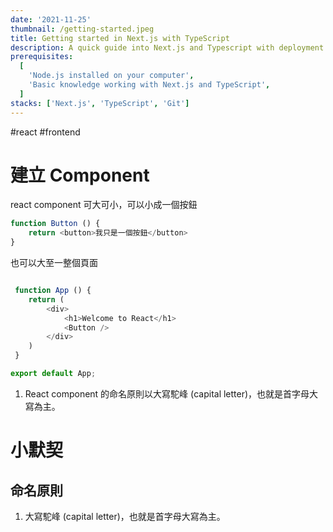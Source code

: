 ```yaml
---
date: '2021-11-25'
thumbnail: /getting-started.jpeg
title: Getting started in Next.js with TypeScript
description: A quick guide into Next.js and Typescript with deployment to vercel
prerequisites:
  [
    'Node.js installed on your computer',
    'Basic knowledge working with Next.js and TypeScript',
  ]
stacks: ['Next.js', 'TypeScript', 'Git']
---
```


#react #frontend

# 建立 Component

react component 可大可小，可以小成一個按鈕

```javascript
function Button () {
	return <button>我只是一個按鈕</button>
}
```

 也可以大至一整個頁面
```javascript

 function App () {
	return (
		<div>
			<h1>Welcome to React</h1>
			<Button />
		</div>
	)
 }

export default App;
```

1. React component 的命名原則以大寫駝峰 (capital letter)，也就是首字母大寫為主。


# 小默契
## 命名原則
1. 大寫駝峰 (capital letter)，也就是首字母大寫為主。